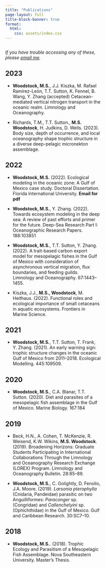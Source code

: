 ---
title: "Publications"
page-layout: full
title-block-banner: true
format:
  html:
    css: assets/index.css
---

::: {.main style="width:60%; float: left;"}
<i> If you have trouble accessing any of these, please [email me](mailto:matthew.woodstock@morgan.edu).</i>

## 2023
* **Woodstock, M.S.**, J.J. Kiszka, M. Rafael Ramírez-León, T.T. Sutton, K. Fennel, B. Wang, Y. Zhang (accepted) Cetacean-mediated vertical nitrogen transport in the oceanic realm. Limnology and Oceanography. [<i class="fa-solid fa-link"></i>](https://doi.org/10.1002/lno.12093)


* Richards, T.M., T.T. Sutton., **M.S. Woodstock**, H. Judkins, D. Wells. (2023). Body size, depth of occurrence, and local oceanography shape trophic structure in a diverse deep-pelagic micronekton assemblage. [<i class="fa-solid fa-link"></i>](https://doi.org/10.1016/j.pocean.2023.102998)

## 2022

* **Woodstock, M.S.** (2022). Ecological modeling in the oceanic zone: A Gulf of Mexico case study. Doctoral Dissertation. Florida International University. **Email for pdf**

* **Woodstock, M.S.**, Y. Zhang. (2022). Towards ecosystem modeling in the deep sea: A review of past efforts and primer for the future. Deep-Sea Research Part I: Oceanographic Research Papers. 188:103851 [<i class="fa-solid fa-link"></i>](https://doi.org/10.1016/j.dsr.2022.103851)

* **Woodstock, M.S.**, T.T. Sutton, Y. Zhang. (2022). A trait-based carbon export model for mesopelagic fishes in the Gulf of Mexico with consideration of asynchronous vertical migration, flux boundaries, and feeding guilds. Limnology and Oceanography. 67:1443–1455. [<i class="fa-solid fa-link"></i>](https://doi.org/10.1002/lno.12093)

* Kiszka, J.J., **M.S., Woodstock**, M. Heithaus. (2022). Functional roles and ecological importance of small cetaceans in aquatic ecosystems. Frontiers in Marine Science. [<i class="fa-solid fa-link"></i>](https://doi.org/10.3389/fmars.2022.803173)


## 2021

* **Woodstock, M.S.**, T.T. Sutton, T. Frank, Y. Zhang. (2021). An early warning sign: trophic structure changes in the oceanic Gulf of Mexico from 2011–2018. Ecological Modelling. 445:109509. [<i class="fa-solid fa-link"></i>](https://doi.org/10.1016/j.ecolmodel.2021.109509)


## 2020

* **Woodstock, M.S.**, C.A. Blanar, T.T. Sutton. (2020). Diet and parasites of a mesopelagic fish assemblage in the Gulf of Mexico. Marine Biology. 167:184  [<i class="fa-solid fa-link"></i>](https://doi.org/10.1007/s00227-020-03796-6)

## 2019


* Beck, H.N., A. Cohen, T. McKenzie, R. Weisend, K.W. Wikins, **M.S. Woodstock**. (2019). Broadening Horizons: Graduate Students Participating in International Collaborations Through the Limnology and Oceanography Research Exchange (LOREX) Program. Limnology and Oceanography Bulletin. 28:85–89. [<i class="fa-solid fa-link"></i>](https://doi.org/10.1002/lob.10339) 

* **Woodstock, M.S.**, C. Golightly, D. Fenolio, J.A. Moore. (2019). <i>Larsonia pterophylla</i> (Cnidaria, Pandeidae) parasitic on two Anguilliformes: <i>Paraconger</i> sp. (Congridae) and <i>Callenchelyini</i> sp. (Ophichthidae) in the Gulf of Mexico. Gulf and Caribbean Research. 30:SC7–10. [<i class="fa-solid fa-link"></i>](https://doi.org/10.18785/gcr.3001.05)


## 2018

* **Woodstock, M.S.**. (2018). Trophic Ecology and Parasitism of a Mesopelagic Fish Assemblage. Nova Southeastern University. Master's Thesis. [<i class="fa-solid fa-link"></i>](https://nsuworks.nova.edu/occ_stuetd/469/)

:::
